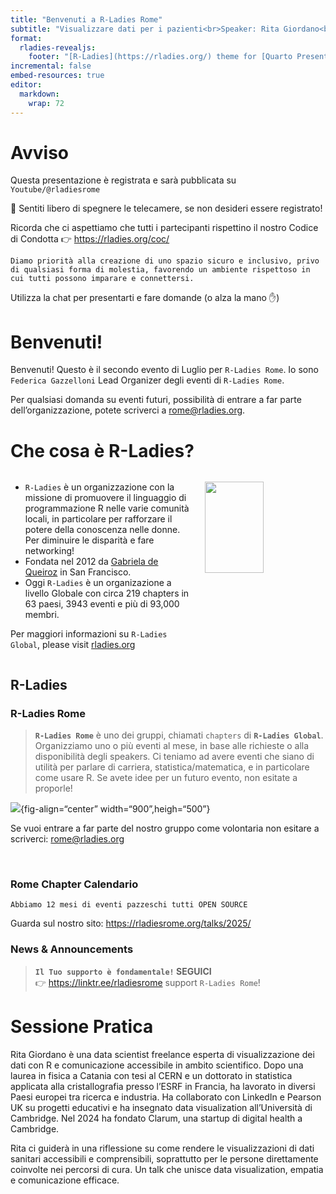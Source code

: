 ```yaml
---
title: "Benvenuti a R-Ladies Rome"
subtitle: "Visualizzare dati per i pazienti<br>Speaker: Rita Giordano<br>in Italian<br><br>22 Luglio, 2025"
format: 
  rladies-revealjs:
    footer: "[R-Ladies](https://rladies.org/) theme for [Quarto Presentations](https://quarto.org/docs/presentations/revealjs/index.html). Code available on [GitHub](https://github.com/beatrizmilz/quarto-rladies-theme)."
incremental: false
embed-resources: true
editor: 
  markdown: 
    wrap: 72
---
```



# Avviso {background-color="#562457"}

Questa presentazione è registrata e sarà pubblicata su `Youtube/@rladiesrome`

🚫 Sentiti libero di spegnere le telecamere, se non desideri essere registrato!

Ricorda che ci aspettiamo che tutti i partecipanti rispettino il nostro
Codice di Condotta 👉 <https://rladies.org/coc/>

`Diamo priorità alla creazione di uno spazio sicuro e inclusivo, privo di qualsiasi forma di molestia, favorendo un ambiente rispettoso in cui tutti possono imparare e connettersi.`

Utilizza la chat per presentarti e fare domande (o alza la
mano ✋)


# Benvenuti! {.smaller}

Benvenuti! Questo è il secondo evento di Luglio per `R-Ladies Rome`.
Io sono `Federica Gazzelloni` Lead Organizer degli eventi di `R-Ladies Rome`.

Per qualsiasi domanda su eventi futuri, possibilità di entrare a far parte dell'organizzazione, potete scriverci a <rome@rladies.org>.



# Che cosa è R-Ladies? {.smaller}

::: columns
::: {.column width="60%"}
-   `R-Ladies` è un organizzazione con la missione di promuovere il linguaggio di programmazione R nelle varie comunità locali, in particolare per rafforzare il potere della conoscenza nelle donne. Per diminuire le disparità e fare networking!
-   Fondata nel 2012 da [Gabriela de Queiroz](https://rladies.org/united-states-rladies/name/gabriela-de-queiroz/) in San Francisco.
-   Oggi `R-Ladies` è un organizazione a livello Globale con circa 219 chapters in 63 paesi, 3943 eventi e più di 93,000 membri.

Per maggiori informazioni su `R-Ladies Global`, please visit [rladies.org](rladies.org)
:::

::: {.column width="40%"}
![](https://media.giphy.com/media/meziKcZ0Jm1E0H6eqC/giphy.gif){width="70%"}
:::
:::



## R-Ladies {.smaller}

::: panel-tabset
### R-Ladies Rome


> **`R-Ladies Rome`** è uno dei gruppi, chiamati `chapters` di **`R-Ladies Global`**.
Organizziamo uno o più eventi al mese, in base alle richieste o alla disponibilità degli speakers. Ci teniamo ad avere eventi che siano di utilità per parlare di carriera, statistica/matematica, e in particolare come usare R. 
Se avete idee per un futuro evento, non esitate a proporle!

![](images/rladiesrome-team.png){fig-align="center" width="900",heigh="500"}

Se vuoi entrare a far parte del nostro gruppo come volontaria non esitare a scriverci:  [rome@rladies.org](mailto:rome@rladies.org){.email}

<br>

### Rome Chapter Calendario

    Abbiamo 12 mesi di eventi pazzeschi tutti OPEN SOURCE 
    
Guarda sul nostro sito: <https://rladiesrome.org/talks/2025/>


### News & Announcements

::: {style="color: #88398A"}
> **`Il Tuo supporto è fondamentale!` SEGUICI**<br>👉 <https://linktr.ee/rladiesrome> support `R-Ladies Rome`!
:::


:::




# Sessione Pratica {.smaller}

Rita Giordano è una data scientist freelance esperta di visualizzazione dei dati con R e comunicazione accessibile in ambito scientifico. Dopo una laurea in fisica a Catania con tesi al CERN e un dottorato in statistica applicata alla cristallografia presso l’ESRF in Francia, ha lavorato in diversi Paesi europei tra ricerca e industria. Ha collaborato con LinkedIn e Pearson UK su progetti educativi e ha insegnato data visualization all’Università di Cambridge. Nel 2024 ha fondato Clarum, una startup di digital health a Cambridge.

Rita ci guiderà in una riflessione su come rendere le visualizzazioni di dati sanitari accessibili e comprensibili, soprattutto per le persone direttamente coinvolte nei percorsi di cura. Un talk che unisce data visualization, empatia e comunicazione efficace.




